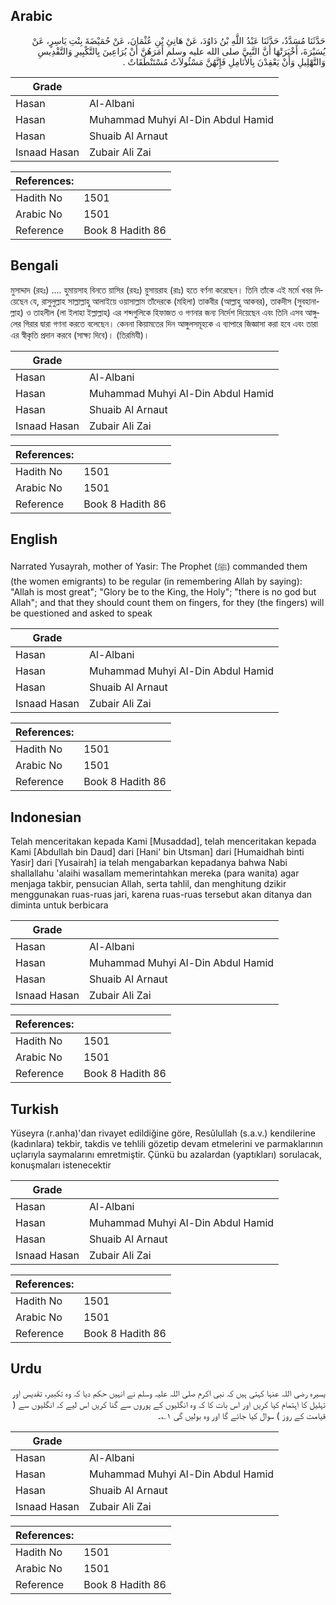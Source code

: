 ## Arabic


<div dir="rtl" lang="ar" style={{fontSize:'larger',backgroundColor:'#f8f9fa',padding:20}}>
حَدَّثَنَا مُسَدَّدٌ، حَدَّثَنَا عَبْدُ اللَّهِ بْنُ دَاوُدَ، عَنْ هَانِئِ بْنِ عُثْمَانَ، عَنْ حُمَيْضَةَ بِنْتِ يَاسِرٍ، عَنْ يُسَيْرَةَ، أَخْبَرَتْهَا أَنَّ النَّبِيَّ صلى الله عليه وسلم أَمَرَهُنَّ أَنْ يُرَاعِينَ بِالتَّكْبِيرِ وَالتَّقْدِيسِ وَالتَّهْلِيلِ وَأَنْ يَعْقِدْنَ بِالأَنَامِلِ فَإِنَّهُنَّ مَسْئُولاَتٌ مُسْتَنْطَقَاتٌ ‏.‏
</div>
<div style={{backgroundColor:'#f8f9fa',padding:20, marginBottom: 10}}><table> <thead> <tr> <th>Grade</th> <th></th> </tr> </thead> <tbody> <tr><td>Hasan</td><td>Al-Albani</td></tr><tr><td>Hasan</td><td>Muhammad Muhyi Al-Din Abdul Hamid</td></tr><tr><td>Hasan</td><td>Shuaib Al Arnaut</td></tr><tr><td>Isnaad Hasan</td><td>Zubair Ali Zai</td></tr></tbody></table><table> <thead> <tr> <th>References:</th> <th></th> </tr> </thead> <tbody><tr><td>Hadith No</td><td>1501</td></tr><tr><td>Arabic No</td><td>1501</td></tr><tr><td>Reference</td><td>Book 8 Hadith 86</td></tr></tbody></table></div>

## Bengali


<div dir="ltr" lang="bn" style={{fontSize:'larger',backgroundColor:'#f8f9fa',padding:20}}>
মুসাদ্দাদ (রহঃ) .... হুমায়সাহ বিনতে য়াসির (রহঃ) য়ুসায়রাহ (রাঃ) হতে বর্ণনা করেছেন। তিনি তাঁকে এই মর্মে খবর দিয়েছেন যে, রাসুলুল্লাহ সাল্লাল্লাহু আলাইয়ে ওয়াসাল্লাম তাঁদেরকে (মহিলা) তাকবীর (আল্লাহু আকবর), তাকদীস (সুবহানাল্লাহ) ও তাহলীল (লা ইলাহা ইল্লাল্লাহ) এর শব্দগুলিকে হিফাজত ও গণনার জন্য নির্দেশ দিয়েছেন এবং তিনি এসব আঙ্গুলের গিরার দ্বারা গণনা করতে বলেছেন। কেননা কিয়ামতের দিন আঙ্গুলসমূহকে এ ব্যাপারে জিজ্ঞাসা করা হবে এবং তারা এর স্বীকৃতি প্রদান করবে (সাক্ষ্য দিবে)। (তিরমিযী)।
</div>
<div style={{backgroundColor:'#f8f9fa',padding:20, marginBottom: 10}}><table> <thead> <tr> <th>Grade</th> <th></th> </tr> </thead> <tbody> <tr><td>Hasan</td><td>Al-Albani</td></tr><tr><td>Hasan</td><td>Muhammad Muhyi Al-Din Abdul Hamid</td></tr><tr><td>Hasan</td><td>Shuaib Al Arnaut</td></tr><tr><td>Isnaad Hasan</td><td>Zubair Ali Zai</td></tr></tbody></table><table> <thead> <tr> <th>References:</th> <th></th> </tr> </thead> <tbody><tr><td>Hadith No</td><td>1501</td></tr><tr><td>Arabic No</td><td>1501</td></tr><tr><td>Reference</td><td>Book 8 Hadith 86</td></tr></tbody></table></div>

## English


<div dir="ltr" lang="en" style={{fontSize:'larger',backgroundColor:'#f8f9fa',padding:20}}>
Narrated Yusayrah, mother of Yasir: The Prophet (ﷺ) commanded them (the women emigrants) to be regular (in remembering Allah by saying): "Allah is most great"; "Glory be to the King, the Holy"; "there is no god but Allah"; and that they should count them on fingers, for they (the fingers) will be questioned and asked to speak
</div>
<div style={{backgroundColor:'#f8f9fa',padding:20, marginBottom: 10}}><table> <thead> <tr> <th>Grade</th> <th></th> </tr> </thead> <tbody> <tr><td>Hasan</td><td>Al-Albani</td></tr><tr><td>Hasan</td><td>Muhammad Muhyi Al-Din Abdul Hamid</td></tr><tr><td>Hasan</td><td>Shuaib Al Arnaut</td></tr><tr><td>Isnaad Hasan</td><td>Zubair Ali Zai</td></tr></tbody></table><table> <thead> <tr> <th>References:</th> <th></th> </tr> </thead> <tbody><tr><td>Hadith No</td><td>1501</td></tr><tr><td>Arabic No</td><td>1501</td></tr><tr><td>Reference</td><td>Book 8 Hadith 86</td></tr></tbody></table></div>

## Indonesian


<div dir="ltr" lang="id" style={{fontSize:'larger',backgroundColor:'#f8f9fa',padding:20}}>
Telah menceritakan kepada Kami [Musaddad], telah menceritakan kepada Kami [Abdullah bin Daud] dari [Hani' bin Utsman] dari [Humaidhah binti Yasir] dari [Yusairah] ia telah mengabarkan kepadanya bahwa Nabi shallallahu 'alaihi wasallam memerintahkan mereka (para wanita) agar menjaga takbir, pensucian Allah, serta tahlil, dan menghitung dzikir menggunakan ruas-ruas jari, karena ruas-ruas tersebut akan ditanya dan diminta untuk berbicara
</div>
<div style={{backgroundColor:'#f8f9fa',padding:20, marginBottom: 10}}><table> <thead> <tr> <th>Grade</th> <th></th> </tr> </thead> <tbody> <tr><td>Hasan</td><td>Al-Albani</td></tr><tr><td>Hasan</td><td>Muhammad Muhyi Al-Din Abdul Hamid</td></tr><tr><td>Hasan</td><td>Shuaib Al Arnaut</td></tr><tr><td>Isnaad Hasan</td><td>Zubair Ali Zai</td></tr></tbody></table><table> <thead> <tr> <th>References:</th> <th></th> </tr> </thead> <tbody><tr><td>Hadith No</td><td>1501</td></tr><tr><td>Arabic No</td><td>1501</td></tr><tr><td>Reference</td><td>Book 8 Hadith 86</td></tr></tbody></table></div>

## Turkish


<div dir="ltr" lang="tr" style={{fontSize:'larger',backgroundColor:'#f8f9fa',padding:20}}>
Yüseyra (r.anha)'dan rivayet edildiğine göre, Resûlullah (s.a.v.) kendilerine (kadınlara) tekbir, takdis ve tehlili gözetip devam etmelerini ve parmaklarının uçlarıyla saymalarını emretmiştir. Çünkü bu azalardan (yaptıkları) sorulacak, konuşmaları istenecektir
</div>
<div style={{backgroundColor:'#f8f9fa',padding:20, marginBottom: 10}}><table> <thead> <tr> <th>Grade</th> <th></th> </tr> </thead> <tbody> <tr><td>Hasan</td><td>Al-Albani</td></tr><tr><td>Hasan</td><td>Muhammad Muhyi Al-Din Abdul Hamid</td></tr><tr><td>Hasan</td><td>Shuaib Al Arnaut</td></tr><tr><td>Isnaad Hasan</td><td>Zubair Ali Zai</td></tr></tbody></table><table> <thead> <tr> <th>References:</th> <th></th> </tr> </thead> <tbody><tr><td>Hadith No</td><td>1501</td></tr><tr><td>Arabic No</td><td>1501</td></tr><tr><td>Reference</td><td>Book 8 Hadith 86</td></tr></tbody></table></div>

## Urdu


<div dir="rtl" lang="ur" style={{fontSize:'larger',backgroundColor:'#f8f9fa',padding:20}}>
یسیرہ رضی اللہ عنہا کہتی ہیں کہ نبی اکرم صلی اللہ علیہ وسلم نے انہیں حکم دیا کہ وہ تکبیر، تقدیس اور تہلیل کا اہتمام کیا کریں اور اس بات کا کہ وہ انگلیوں کے پوروں سے گنا کریں اس لیے کہ انگلیوں سے ( قیامت کے روز ) سوال کیا جائے گا اور وہ بولیں گی ۱؎۔
</div>
<div style={{backgroundColor:'#f8f9fa',padding:20, marginBottom: 10}}><table> <thead> <tr> <th>Grade</th> <th></th> </tr> </thead> <tbody> <tr><td>Hasan</td><td>Al-Albani</td></tr><tr><td>Hasan</td><td>Muhammad Muhyi Al-Din Abdul Hamid</td></tr><tr><td>Hasan</td><td>Shuaib Al Arnaut</td></tr><tr><td>Isnaad Hasan</td><td>Zubair Ali Zai</td></tr></tbody></table><table> <thead> <tr> <th>References:</th> <th></th> </tr> </thead> <tbody><tr><td>Hadith No</td><td>1501</td></tr><tr><td>Arabic No</td><td>1501</td></tr><tr><td>Reference</td><td>Book 8 Hadith 86</td></tr></tbody></table></div>